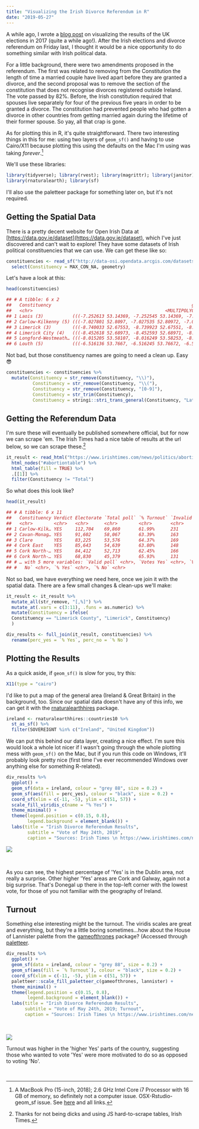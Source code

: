 ```yaml
---
title: "Visualizing the Irish Divorce Referendum in R"
date: "2019-05-27"
---
```


A while ago, I wrote a [blog post](https://www.robertmylesmcdonnell.com/content/posts/uk-elections-2017/) on visualizing the results of the UK elections in 2017 (quite a while ago!). After the Irish elections and divorce referendum on Friday last, I thought it would be a nice opportunity to do something similar with Irish political data.

For a little background, there were two amendments proposed in the referendum. The first was related to removing from the Constitution the length of time a married couple have lived apart before they are granted a divorce, and the second proposal was to remove the section of the constitution that does not recognise divorces registered outside Ireland. The vote passed by 82%. Before, the Irish constitution required that spouses live separately for four of the previous five years in order to be granted a divorce. The constitution had prevented people who had gotten a divorce in other countries from getting married again during the lifetime of their former spouse. So yay, all that crap is gone.

As for plotting this in R, it's quite straightforward. There two interesting things in this for me: using two layers of `geom_sf()` and having to use Cairo/X11 because plotting this using the defaults on the Mac I'm using was taking _forever_.[^1]

We'll use these libraries:

```r
library(tidyverse); library(rvest); library(magrittr); library(janitor)
library(rnaturalearth); library(sf)
```

I'll also use the paletteer package for something later on, but it's not required.

## Getting the Spatial Data

There is a pretty decent website for Open Irish Data at [https://data.gov.ie/dataset](https://data.gov.ie/dataset), which I've just discovered and can't wait to explore! They have some datasets of Irish political constituencies that we can use. We can get these like so:

```r
constituencies <- read_sf("http://data-osi.opendata.arcgis.com/datasets/ef0c0924d5ea4a0d875b5407d39eea03_0.geojson") %>%
  select(Constituency = MAX_CON_NA, geometry)
```

Let's have a look at this:

```r
head(constituencies)

## # A tibble: 6 x 2
##   Constituency                                                     geometry
##   <chr>                                                  <MULTIPOLYGON [°]>
## 1 Laois (3)           (((-7.252613 53.14369, -7.252545 53.14369, -7.252087…
## 2 Carlow-Kilkenny (5) (((-7.027801 52.8097, -7.027535 52.80972, -7.027112 …
## 3 Limerick (3)        (((-8.740033 52.67553, -8.739923 52.67551, -8.739376…
## 4 Limerick City (4)   (((-8.452618 52.68973, -8.452593 52.68971, -8.452294…
## 5 Longford-Westmeath… (((-8.015205 53.58107, -8.016249 53.58253, -8.017917…
## 6 Louth (5)           (((-6.516136 53.7667, -6.516245 53.76672, -6.516609 …
```

Not bad, but those constituency names are going to need a clean up. Easy 😎

```r
constituencies <- constituencies %>%
  mutate(Constituency = str_remove(Constituency, "\\)"),
          Constituency = str_remove(Constituency, "\\("),
          Constituency = str_remove(Constituency, "[0-9]"),
          Constituency = str_trim(Constituency),
          Constituency = stringi::stri_trans_general(Constituency, "Latin-ASCII"))
```

## Getting the Referendum Data

I'm sure these will eventually be published somewhere official, but for now we can scrape 'em. The Irish Times had a nice table of results at the url below, so we can scrape these.[^2]

```r
it_result <- read_html("https://www.irishtimes.com/news/politics/abortion-referendum/results") %>%
  html_nodes("#abortiontable") %>%
  html_table(fill = TRUE) %>%
  .[[1]] %>%
  filter(Constituency != "Total")
```

So what does this look like?

```r
head(it_result)

## # A tibble: 6 x 11
##   Constituency Verdict Electorate `Total poll` `% Turnout` `Invalid ballot…
##   <chr>        <chr>   <chr>      <chr>        <chr>       <chr>
## 1 Carlow-Kilk… YES     112,704    69,860       61.99%      231
## 2 Cavan-Monag… YES     91,602     58,067       63.39%      163
## 3 Clare        YES     83,225     53,576       64.37%      169
## 4 Cork East    YES     85,643     54,639       63.80%      148
## 5 Cork North-… YES     84,412     52,713       62.45%      166
## 6 Cork North-… YES     68,830     45,379       65.93%      131
## # … with 5 more variables: `Valid poll` <chr>, `Votes Yes` <chr>, `Votes
## #   No` <chr>, `% Yes` <chr>, `% No` <chr>
```

Not so bad, we have everything we need here, once we join it with the spatial data. There are a few small changes & clean-ups we'll make:

```r
it_result <- it_result %>%
  mutate_all(str_remove, "[,%]") %>%
  mutate_at(.vars = c(3:11), .funs = as.numeric) %>%
  mutate(Constituency = ifelse(
  Constituency == "Limerick County", "Limerick", Constituency)
  )
```

```r
div_results <- full_join(it_result, constituencies) %>%
  rename(perc_yes = `% Yes`, perc_no = `% No`)
```

## Plotting the Results

As a quick aside, if `geom_sf()` is slow for you, try this:

```r
X11(type = "cairo")
```

I'd like to put a map of the general area (Ireland & Great Britain) in the background, too. Since our spatial data doesn't have any of this info, we can get it with the [rnaturalearthhires](https://github.com/ropensci/rnaturalearthhires) package.

```r
ireland <- rnaturalearthhires::countries10 %>%
  st_as_sf() %>%
  filter(SOVEREIGNT %in% c("Ireland", "United Kingdom"))
```

We can put this behind our data layer, creating a nice effect. I'm sure this would look a whole lot nicer if I wasn't going through the whole plotting mess with `geom_sf()` on the Mac, but if you run this code on Windows, it'll probably look pretty nice (first time I've ever recommended Windows over anything else for something R-related).

```r
div_results %>%
  ggplot() +
  geom_sf(data = ireland, colour = "grey 88", size = 0.2) +
  geom_sf(aes(fill = perc_yes), colour = "black", size = 0.2) +
  coord_sf(xlim = c(-11, -5), ylim = c(51, 57)) +
  scale_fill_viridis_c(name = "% Yes") +
  theme_minimal() +
  theme(legend.position = c(0.15, 0.8),
        legend.background = element_blank()) +
  labs(title = "Irish Divorce Referendum Results",
        subtitle = "Vote of May 24th, 2019",
        caption = "Sources: Irish Times \n https://www.irishtimes.com/news/politics/abortion-referendum/results")
```

![](images/divorce_plot-1.png)

<br />

As you can see, the highest percentage of 'Yes' is in the Dublin area, not really a surprise. Other higher 'Yes' areas are Cork and Galway, again not a big surprise. That's Donegal up there in the top-left corner with the lowest vote, for those of you not familiar with the geography of Ireland.

## Turnout

Something else interesting might be the turnout. The viridis scales are great and everything, but they're a little boring sometimes...how about the House of Lannister palette from the [gameofthrones](https://github.com/aljrico/gameofthrones) package? (Accessed through [paletteer](https://github.com/EmilHvitfeldt/paletteer).

```r
div_results %>%
  ggplot() +
  geom_sf(data = ireland, colour = "grey 88", size = 0.2) +
  geom_sf(aes(fill = `% Turnout`), colour = "black", size = 0.2) +
  coord_sf(xlim = c(-11, -5), ylim = c(51, 57)) +
  paletteer::scale_fill_paletteer_c(gameofthrones, lannister) +
  theme_minimal() +
  theme(legend.position = c(0.15, 0.8),
        legend.background = element_blank()) +
  labs(title = "Irish Divorce Referendum Results",
       subtitle = "Vote of May 24th, 2019; Turnout",
       caption = "Sources: Irish Times \n https://www.irishtimes.com/news/politics/abortion-referendum/results")
```

<br />

![](images/divorce_turnout-1.png)

Turnout was higher in the 'higher Yes' parts of the country, suggesting those who wanted to vote 'Yes' were more motivated to do so as opposed to voting 'No'.

<br />

[^1]: A MacBook Pro (15-inch, 2018); 2.6 GHz Intel Core i7 Processor with 16 GB of memory, so definitely not a computer issue. OSX-Rstudio-geom_sf issue. See [here](https://github.com/tidyverse/ggplot2/issues/2655) and all links.
[^2]: Thanks for not being dicks and using JS hard-to-scrape tables, Irish Times.

